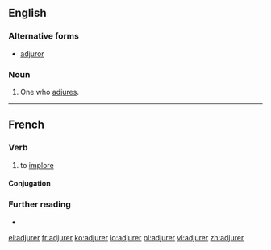 ==English==

===Alternative forms===
* [[adjuror]]

===Noun===
{{en-noun}}

# One who [[adjure]]s.

----

==French==

===Verb===
{{fr-verb}}

# to [[implore]]

====Conjugation====
{{fr-conj-auto}}

===Further reading===
* {{R:TLFi}}

[[el:adjurer]]
[[fr:adjurer]]
[[ko:adjurer]]
[[io:adjurer]]
[[pl:adjurer]]
[[vi:adjurer]]
[[zh:adjurer]]